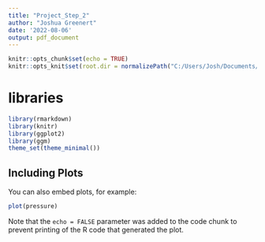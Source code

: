 ```yaml
---
title: "Project_Step_2"
author: "Joshua Greenert"
date: '2022-08-06'
output: pdf_document
---
```


```r
knitr::opts_chunk$set(echo = TRUE)
knitr::opts_knit$set(root.dir = normalizePath("C:/Users/Josh/Documents/GitHub/R-Projects/Statistics For Data Science"))
```

# libraries
```r
library(rmarkdown)
library(knitr)
library(ggplot2)
library(ggm)
theme_set(theme_minimal())
```

## Including Plots

You can also embed plots, for example:

```r
plot(pressure)
```

Note that the `echo = FALSE` parameter was added to the code chunk to prevent printing of the R code that generated the plot.
